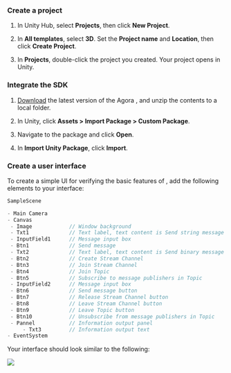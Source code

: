 <PlatformWrapper platform="unity">

### Create a project

1. In Unity Hub, select **Projects**, then click **New Project**.

1. In **All templates**, select **3D**. Set the **Project name** and **Location**, then click **Create Project**.

1. In **Projects**, double-click the project you created. Your project opens in Unity.

### Integrate the SDK

1. [Download](/sdks?platform=unity) the latest version of the Agora <Vpd k="SDK" />, and unzip the contents to a local folder.

1. In Unity, click **Assets > Import Package > Custom Package**.

1. Navigate to the <Vpd k="SDK" /> package and click **Open**.

1. In **Import Unity Package**, click **Import**.

### Create a user interface

To create a simple UI for verifying the basic features of <Vpd k="NAME" />, add the following elements to your interface:

```c
SampleScene

- Main Camera
- Canvas
 - Image            // Window background
 - Txt1             // Text label, text content is Send string message to message channel
 - InputField1      // Message input box
 - Btn1             // Send message 
 - Txt2             // Text label, text content is Send binary message to stream channel
 - Btn2             // Create Stream Channel 
 - Btn3             // Join Stream Channel 
 - Btn4             // Join Topic 
 - Btn5             // Subscribe to message publishers in Topic 
 - InputField2      // Message input box
 - Btn6             // Send message button
 - Btn7             // Release Stream Channel button
 - Btn8             // Leave Stream Channel button
 - Btn9             // Leave Topic button
 - Btn10            // Unsubscribe from message publishers in Topic 
 - Pannel           // Information output panel
     - Txt3         // Information output text
- EventSystem
```

Your interface should look similar to the following: 

![](/images/signaling/signaling-quickstart-ui-unity.png)

</PlatformWrapper>